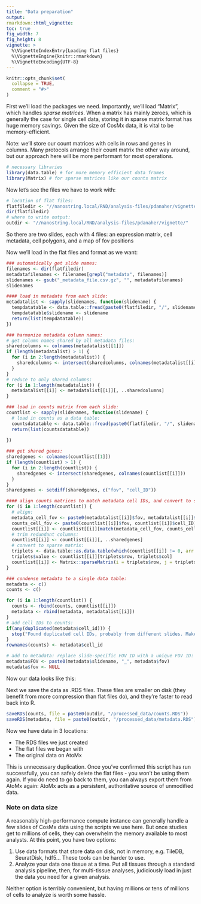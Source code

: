 ```yaml
---
title: "Data preparation"
output: 
rmarkdown::html_vignette: 
toc: true
fig_width: 7 
fig_height: 8 
vignette: >
  %\VignetteIndexEntry{Loading flat files}
  %\VignetteEngine{knitr::rmarkdown}
  %\VignetteEncoding{UTF-8}
---
```

<style>
p.caption {
  font-size: 1.5em;
}
</style>
```r
knitr::opts_chunk$set(
  collapse = TRUE,
  comment = "#>"
)
```


First we'll load the packages we need. 
Importantly, we'll load "Matrix", which handles *sparse matrices*. 
When a matrix has mainly zeroes, which is generally the case for single cell data,
storing it in sparse matrix format has huge memory savings. Given the size of CosMx
data, it is vital to be memory-efficient. 

Note: we'll store our count matrices with cells in rows and genes in columns. 
Many protocols arrange their count matrix the other way around, 
but our approach here will be more performant for most operations. 

```r
# necessary libraries
library(data.table) # for more memory efficient data frames
library(Matrix) # for sparse matrices like our counts matrix
```

Now let's see the files we have to work with:

```r
# location of flat files:
flatfiledir <- "//nanostring.local/RND/analysis-files/pdanaher/vignette/flat files/"
dir(flatfiledir)
# where to write output:
outdir <- "//nanostring.local/RND/analysis-files/pdanaher/vignette/"
```
So there are two slides, each with 4 files: an expression matrix, cell metadata, cell polygons, and a map of fov positions

Now we'll load in the flat files and format as we want:

```r
### automatically get slide names:
filenames <- dir(flatfiledir)
metadatafilenames <- filenames[grepl("metadata", filenames)]
slidenames <- gsub("_metadata_file.csv.gz", "", metadatafilenames)
slidenames

#### load in metadata from each slide:
metadatalist <- sapply(slidenames, function(slidename) {
  tempdatatable <- data.table::fread(paste0(flatfiledir, "/", slidename, "_metadata_file.csv.gz"))
  tempdatatable$slidename <- slidename
  return(list(tempdatatable))
})

### harmonize metadata column names:
# get column names shared by all metadata files:
sharedcolumns <- colnames(metadatalist[[1]])
if (length(metadatalist) > 1) {
  for (i in 2:length(metadatalist)) {
    sharedcolumns <- intersect(sharedcolumns, colnames(metadatalist[[i]]))
  }
}
# reduce to only shared columns:
for (i in 1:length(metadatalist)) {
  metadatalist[[i]] <- metadatalist[[i]][, ..sharedcolumns]
}

### load in counts matrix from each slide:
countlist <- sapply(slidenames, function(slidename) {
  # load in counts as a data table:
  countsdatatable <- data.table::fread(paste0(flatfiledir, "/", slidename, "_exprMat_file.csv.gz"))
  return(list(countsdatatable))
 
})

### get shared genes:
sharedgenes <- colnames(countlist[[1]])
if (length(countlist) > 1) {
  for (i in 2:length(countlist)) {
    sharedgenes <- intersect(sharedgenes, colnames(countlist[[i]]))
  }
}
sharedgenes <- setdiff(sharedgenes, c("fov", "cell_ID"))

#### align counts matrices to match metadata cell IDs, and convert to sparse matrices:
for (i in 1:length(countlist)) {
  # align:
  metadata_cell_fov <- paste0(metadatalist[[i]]$fov, metadatalist[[i]]$cell_ID)
  counts_cell_fov <- paste0(countlist[[i]]$fov, countlist[[i]]$cell_ID)
  countlist[[i]] <- countlist[[i]][match(metadata_cell_fov, counts_cell_fov), ]
  # trim redundant columns:
  countlist[[i]] <- countlist[[i]][, ..sharedgenes]
  # convert to sparse matrix:
  triplets <- data.table::as.data.table(which(countlist[[i]] != 0, arr.ind = TRUE))
  triplets$value <- countlist[[i]][triplets$row, triplets$col]
  countlist[[i]] <- Matrix::sparseMatrix(i = triplets$row, j = triplets$col, x = triplets$value)
}

### condense metadata to a single data table:
metadata <- c()
counts <- c()

for (i in 1:length(countlist)) {
  counts <- rbind(counts, countlist[[i]])
  metadata <- rbind(metadata, metadatalist[[i]])
}
# add cell IDs to counts:
if(any(duplicated(metadata$cell_id))) {
  stop("Found duplicated cell IDs, probably from different slides. Make sure they're all unique.")
}
rownames(counts) <- metadata$cell_id

# add to metadata: replace slide-specific FOV ID with a unique FOV ID:
metadata$FOV <- paste0(metadata$slidename, "_", metadata$fov)
metadata$fov <- NULL

```


Now our data looks like this:

<INSERT CARTOON> 


Next we save the data as .RDS files. These files are smaller on disk (they 
benefit from more compression than flat files do), and they're faster to read
back into R.

```r
saveRDS(counts, file = paste0(outdir, "/processed_data/counts.RDS"))
saveRDS(metadata, file = paste0(outdir, "/processed_data/metadata.RDS"))
```

Now we have data in 3 locations:

- The RDS files we just created
- The flat files we began with
- The original data on AtoMx

This is unnecessary duplication. Once you've confirmed this script has run successfully,
you can safely delete the flat files - you won't be using them again. 
If you do need to go back to them, you can always export them from AtoMx again:
AtoMx acts as a persistent, authoritative source of unmodified data.

### Note on data size

A reasonably high-performance compute instance can generally handle a few slides of 
 CosMx data using the scripts we use here. But once studies get to millions of cells, they
 can overwhelm the memory available to most analysts. At this point, you have two options:

1. Use data formats that store data on disk, not in memory, e.g. TileDB, SeuratDisk, hdf5... 
These tools can be harder to use.
2. Analyze your data one tissue at a time. Put all tissues through a standard analysis pipeline, then, for multi-tissue analyses, judiciously load in just the data you need
for a given analysis. 

Neither option is terribly convenient, but having millions or tens of millions of cells 
to analyze is worth some hassle. 


